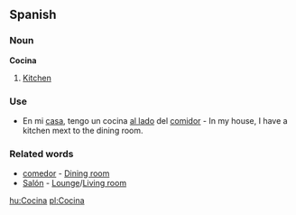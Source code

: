 ==Spanish==

===Noun===

'''Cocina'''

#[[Kitchen]]

===Use===

*En mi [[casa]], tengo un cocina [[al lado]] del [[comidor]] - In my house, I have a kitchen mext to the dining room.

===Related words===

*[[comedor]] - [[Dining room]]
*[[Salón]] - [[Lounge]]/[[Living room]]

[[hu:Cocina]]
[[pl:Cocina]]